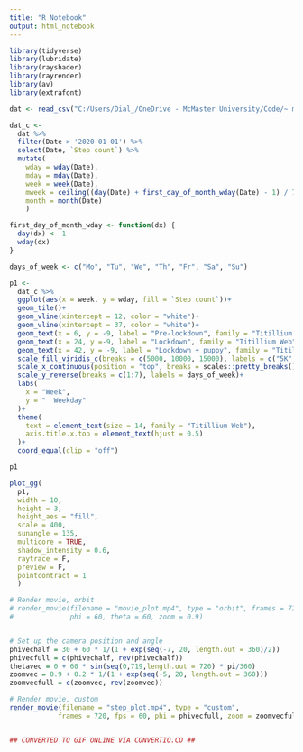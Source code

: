 ---
title: "R Notebook"
output: html_notebook
---

```{r}

library(tidyverse)
library(lubridate)
library(rayshader)
library(rayrender)
library(av)
library(extrafont)

```

```{r}

dat <- read_csv("C:/Users/Dial_/OneDrive - McMaster University/Code/~ main/DV - Data Visualization/fitness_landscape/raw_data/takeout_2020_11_13/Takeout/Fit/Daily Aggregations/Daily Summaries.csv")

dat_c <- 
  dat %>% 
  filter(Date > '2020-01-01') %>% 
  select(Date, `Step count`) %>% 
  mutate(
    wday = wday(Date),
    mday = mday(Date),
    week = week(Date),
    mweek = ceiling((day(Date) + first_day_of_month_wday(Date) - 1) / 7),
    month = month(Date)
    ) 

```

```{r}

first_day_of_month_wday <- function(dx) {
  day(dx) <- 1
  wday(dx)
}

days_of_week <- c("Mo", "Tu", "We", "Th", "Fr", "Sa", "Su")

p1 <-
  dat_c %>% 
  ggplot(aes(x = week, y = wday, fill = `Step count`))+
  geom_tile()+
  geom_vline(xintercept = 12, color = "white")+
  geom_vline(xintercept = 37, color = "white")+
  geom_text(x = 6, y = -9, label = "Pre-lockdown", family = "Titillium Web")+
  geom_text(x = 24, y =-9, label = "Lockdown", family = "Titillium Web")+
  geom_text(x = 42, y = -9, label = "Lockdown + puppy", family = "Titillium Web")+
  scale_fill_viridis_c(breaks = c(5000, 10000, 15000), labels = c("5K", "10K", "15K"))+
  scale_x_continuous(position = "top", breaks = scales::pretty_breaks(), expand = c(0,0))+
  scale_y_reverse(breaks = c(1:7), labels = days_of_week)+
  labs(
    x = "Week",
    y = "  Weekday"
  )+
  theme(
    text = element_text(size = 14, family = "Titillium Web"),
    axis.title.x.top = element_text(hjust = 0.5)
  )+
  coord_equal(clip = "off")

p1

plot_gg(
  p1, 
  width = 10,
  height = 3, 
  height_aes = "fill",
  scale = 400,
  sunangle = 135,
  multicore = TRUE,
  shadow_intensity = 0.6,
  raytrace = F,
  preview = F,
  pointcontract = 1
  )

# Render movie, orbit
# render_movie(filename = "movie_plot.mp4", type = "orbit", frames = 720,
#              phi = 60, theta = 60, zoom = 0.9)


# Set up the camera position and angle
phivechalf = 30 + 60 * 1/(1 + exp(seq(-7, 20, length.out = 360)/2))
phivecfull = c(phivechalf, rev(phivechalf))
thetavec = 0 + 60 * sin(seq(0,719,length.out = 720) * pi/360)
zoomvec = 0.9 + 0.2 * 1/(1 + exp(seq(-5, 20, length.out = 360)))
zoomvecfull = c(zoomvec, rev(zoomvec))

# Render movie, custom
render_movie(filename = "step_plot.mp4", type = "custom",
            frames = 720, fps = 60, phi = phivecfull, zoom = zoomvecfull, theta = thetavec)


## CONVERTED TO GIF ONLINE VIA CONVERTIO.CO ##

```



